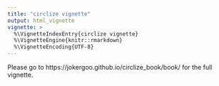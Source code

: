 ```yaml
---
title: "circlize vignette"
output: html_vignette
vignette: >
  %\VignetteIndexEntry{circlize vignette}
  %\VignetteEngine{knitr::rmarkdown}
  %\VignetteEncoding{UTF-8}
---
```



Please go to https://jokergoo.github.io/circlize_book/book/ for the full vignette.
